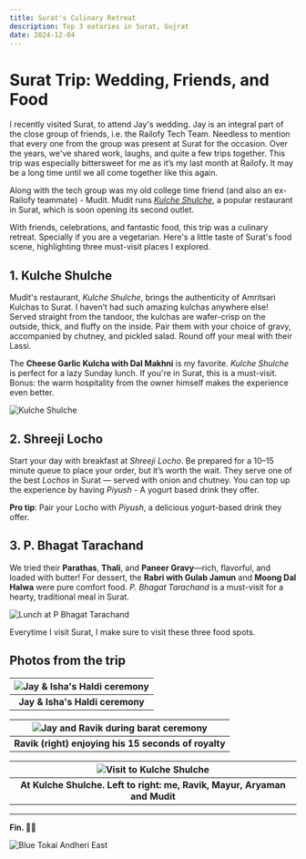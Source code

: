 ```yaml
---
title: Surat's Culinary Retreat
description: Top 3 eataries in Surat, Gujrat
date: 2024-12-04
---
```

# Surat Trip: Wedding, Friends, and Food
I recently visited Surat, to attend Jay's wedding. Jay is an integral part of the close group of friends,  i.e. the Railofy Tech Team. Needless to mention that every one from the group was present at Surat for the occasion. Over the years, we've shared work, laughs, and quite a few trips together.  This trip was especially bittersweet for me as it’s my last month at Railofy. It may be a long time until we all come together like this again.

Along with the tech group was my old college time friend (and also an ex-Railofy teammate) - Mudit. Mudit runs *[Kulche Shulche](https://maps.app.goo.gl/xhMeuff61FfyvN4PA)*, a popular restaurant in Surat, which is soon opening its second outlet.

With friends, celebrations, and fantastic food, this trip was a culinary retreat. Specially if you are a vegetarian. Here's a little taste of Surat's food scene, highlighting three must-visit places I explored.

## 1. Kulche Shulche

Mudit's restaurant, _Kulche Shulche_, brings the authenticity of Amritsari Kulchas to Surat. I haven’t had such amazing kulchas anywhere else! Served straight from the tandoor, the kulchas are wafer-crisp on the outside, thick, and fluffy on the inside. Pair them with your choice of gravy, accompanied by chutney, and pickled salad. Round off your meal with their Lassi.

The **Cheese Garlic Kulcha with Dal Makhni** is my favorite. _Kulche Shulche_ is perfect for a lazy Sunday lunch. If you're in Surat, this is a must-visit. Bonus: the warm hospitality from the owner himself makes the experience even better.

![Kulche Shulche](https://ik.imagekit.io/zmc91qb0y1t/tr:h-600,q-70/portfolio/blogs/surat-trip/kulche-shulche-food_tZemQunho.jpeg?updatedAt=1733567855083 "Kulche Shulche, Surat")
## 2. Shreeji Locho

Start your day with breakfast at *Shreeji Locho*. Be prepared for a 10–15 minute queue to place your order, but it’s worth the wait. They serve one of the best *Lochos* in Surat —  served with onion and chutney. You can top up the experience by having _Piyush_ - A yogurt based drink they offer.

**Pro tip**: Pair your Locho with *Piyush*, a delicious yogurt-based drink they offer.

## 3. P.  Bhagat Tarachand
We tried their **Parathas**, **Thali**, and **Paneer Gravy**—rich, flavorful, and loaded with butter! For dessert, the **Rabri with Gulab Jamun** and **Moong Dal Halwa** were pure comfort food. _P. Bhagat Tarachand_ is a must-visit for a hearty, traditional meal in Surat.

![Lunch at P Bhagat Tarachand](https://ik.imagekit.io/zmc91qb0y1t/tr:h-600,q-70/portfolio/blogs/surat-trip/p-bhagat-tarachand-surat_qHbFo-jq2.jpeg?updatedAt=1733560390807 "P Bhagat Tarachand")

Everytime I visit Surat, I make sure to visit these three food spots.

## Photos from the trip

| ![Jay & Isha's Haldi ceremony](https://ik.imagekit.io/zmc91qb0y1t/tr:h-600,q-70/portfolio/blogs/surat-trip/jay-and-isha-haldi.jpg?updatedAt=1733559259379 "Jay and Isha on their Haldi ceremony") | 
|:--:| 
| **Jay & Isha's Haldi ceremony** |

| ![Jay and Ravik during barat ceremony](https://ik.imagekit.io/zmc91qb0y1t/tr:h-600,q-70/portfolio/blogs/surat-trip/jay-barat.jpg?updatedAt=1733559232597 "Jay and Ravik during barat ceremony") | 
|:--:| 
| **Ravik (right) enjoying his 15 seconds of royalty** |

| ![Visit to Kulche Shulche](https://ik.imagekit.io/zmc91qb0y1t/tr:h-600,q-70/portfolio/blogs/surat-trip/visit-to-kulche-shulche_BiqI_2sN2h.jpeg?updatedAt=1733560998328 "Visit to Kulche Shulche") | 
|:--:| 
| **At Kulche Shulche. Left to right: me, Ravik, Mayur, Aryaman and Mudit** |

---
**Fin. ✌🏼**

![Blue Tokai Andheri East](https://ik.imagekit.io/zmc91qb0y1t/tr:h-600,q-70/portfolio/blogs/surat-trip/blue-tokai-andheri-east__1HdQre6yD.jpeg?updatedAt=1733568596387 "Blue Tokai Andheri East")
